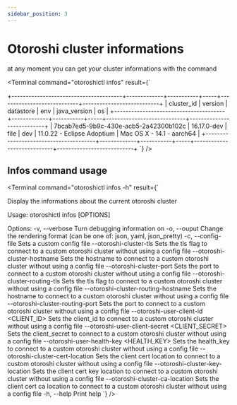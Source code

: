```yaml
---
sidebar_position: 3
---
```



# Otoroshi cluster informations

at any moment you can get your cluster informations with the command

<Terminal 
    command="otoroshictl infos"
    result={`

+---------------------------------------+-------------+-----------+-----+----------------------------+---------------------------+
| cluster_id                            | version     | datastore | env | java_version               | os                        |
+---------------------------------------+-------------+-----------+-----+----------------------------+---------------------------+
| 7bcab7ed5-9b9c-430e-acb5-2a42300b102c | 16.17.0-dev | file      | dev | 11.0.22 - Eclipse Adoptium | Mac OS X - 14.1 - aarch64 |
+---------------------------------------+-------------+-----------+-----+----------------------------+---------------------------+
`} />

## Infos command usage

<Terminal 
    command="otoroshictl infos -h"
    result={`

Display the informations about the current otoroshi cluster

Usage: otoroshictl infos [OPTIONS]

Options:
  -v, --verbose
          Turn debugging information on
  -o, --ouput <FORMAT>
          Change the rendering format (can be one of: json, yaml, json_pretty)
  -c, --config-file <FILE or URL>
          Sets a custom config file
      --otoroshi-cluster-tls
          Sets the tls flag to connect to a custom otoroshi cluster without using a config file
      --otoroshi-cluster-hostname <HOSTNAME>
          Sets the hostname to connect to a custom otoroshi cluster without using a config file
      --otoroshi-cluster-port <PORT>
          Sets the port to connect to a custom otoroshi cluster without using a config file
      --otoroshi-cluster-routing-tls
          Sets the tls flag to connect to a custom otoroshi cluster without using a config file
      --otoroshi-cluster-routing-hostname <HOSTNAME>
          Sets the hostname to connect to a custom otoroshi cluster without using a config file
      --otoroshi-cluster-routing-port <PORT>
          Sets the port to connect to a custom otoroshi cluster without using a config file
      --otoroshi-user-client-id <CLIENT_ID>
          Sets the client_id to connect to a custom otoroshi cluster without using a config file
      --otoroshi-user-client-secret <CLIENT_SECRET>
          Sets the client_secret to connect to a custom otoroshi cluster without using a config file
      --otoroshi-user-health-key <HEALTH_KEY>
          Sets the health_key to connect to a custom otoroshi cluster without using a config file
      --otoroshi-cluster-cert-location <FILE>
          Sets the client cert location to connect to a custom otoroshi cluster without using a config file
      --otoroshi-cluster-key-location <FILE>
          Sets the client cert key location to connect to a custom otoroshi cluster without using a config file
      --otoroshi-cluster-ca-location <FILE>
          Sets the client cert ca location to connect to a custom otoroshi cluster without using a config file
  -h, --help
          Print help
`} />